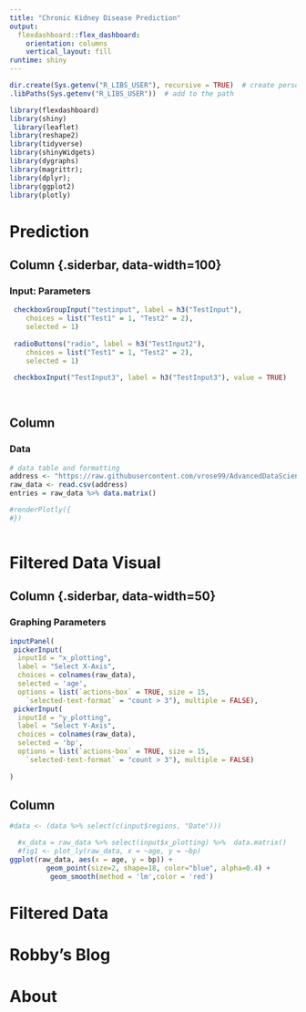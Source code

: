 ```yaml
---
title: "Chronic Kidney Disease Prediction"
output: 
  flexdashboard::flex_dashboard:
    orientation: columns
    vertical_layout: fill
runtime: shiny
---
```



```r
dir.create(Sys.getenv("R_LIBS_USER"), recursive = TRUE)  # create personal library
.libPaths(Sys.getenv("R_LIBS_USER"))  # add to the path

library(flexdashboard)
library(shiny)
 library(leaflet)
library(reshape2)
library(tidyverse)
library(shinyWidgets)
library(dygraphs)
library(magrittr); 
library(dplyr);
library(ggplot2)
library(plotly)

```

# Prediction

Column {.siderbar, data-width=100}
-----------------------------------------------------------------------

### Input: Parameters

```r

 checkboxGroupInput("testinput", label = h3("TestInput"), 
    choices = list("Test1" = 1, "Test2" = 2),
    selected = 1)
 
 radioButtons("radio", label = h3("TestInput2"),
    choices = list("Test1" = 1, "Test2" = 2), 
    selected = 1)
 
 checkboxInput("TestInput3", label = h3("TestInput3"), value = TRUE)
 
 
```
Column {data-width=950}
-----------------------------------------------------------------------


### Data

```r

# data table and formatting
address <- "https://raw.githubusercontent.com/vrose99/AdvancedDataScienceFinalProject/8acd472133dda8bf77b87648d281237419c7fced/Data/chronic_kidney_disease.csv"
raw_data <- read.csv(address)
entries = raw_data %>% data.matrix()

#renderPlotly({
#})



```

# Filtered Data Visual 
Column {.siderbar, data-width=50}
-----------------------------------------------------------------------

### Graphing Parameters

```r
inputPanel(
 pickerInput(
  inputId = "x_plotting",
  label = "Select X-Axis",
  choices = colnames(raw_data),
  selected = 'age',
  options = list(`actions-box` = TRUE, size = 15,
    `selected-text-format` = "count > 3"), multiple = FALSE),
 pickerInput(
  inputId = "y_plotting",
  label = "Select Y-Axis",
  choices = colnames(raw_data),
  selected = 'bp',
  options = list(`actions-box` = TRUE, size = 15,
    `selected-text-format` = "count > 3"), multiple = FALSE)
 
) 
```
Column {data-width=1000}
-----------------------------------------------------------------------
```r
#data <- (data %>% select(c(input$regions, "Date")))

  #x_data = raw_data %>% select(input$x_plotting) %>%  data.matrix()
  #fig1 <- plot_ly(raw_data, x = ~age, y = ~bp)
ggplot(raw_data, aes(x = age, y = bp)) +
         geom_point(size=2, shape=18, color="blue", alpha=0.4) + 
          geom_smooth(method = 'lm',color = 'red') 
```

# Filtered Data

# Robby's Blog

# About
